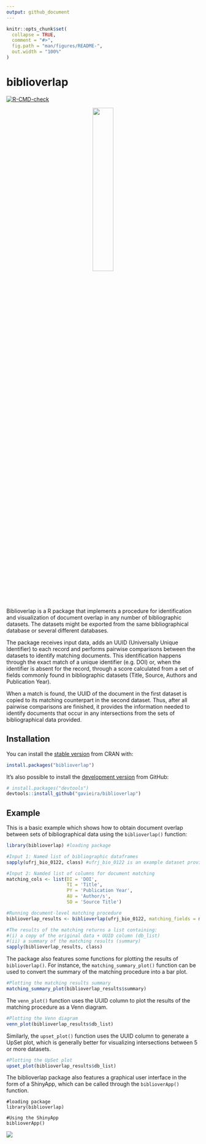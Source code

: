 ```yaml
---
output: github_document
---
```


<!-- README.md is generated from README.Rmd. Please edit that file -->

```r
knitr::opts_chunk$set(
  collapse = TRUE,
  comment = "#>",
  fig.path = "man/figures/README-",
  out.width = "100%"
)
```

# biblioverlap

<!-- badges: start -->
[![R-CMD-check](https://github.com/gavieira/biblioverlap/actions/workflows/R-CMD-check.yaml/badge.svg)](https://github.com/gavieira/biblioverlap/actions/workflows/R-CMD-check.yaml)
<!-- badges: end -->


<p align="center" width="100%">
    <img width="33%" src="inst/biblioverApp/www/biblioverlap_sticker.png">
</p>


Biblioverlap is a R package that implements a procedure for identification and visualization of document overlap in any number of bibliographic datasets. The datasets might be exported from the same bibliographical database or several different databases.

The package receives input data, adds an UUID (Universally Unique Identifier) to each record and performs pairwise comparisons between the datasets to identify matching documents. This identification happens through the exact match of a unique identifier (e.g. DOI) or, when the identifier is absent for the record, through a score calculated from a set of fields commonly found in bibliographic datasets (Title, Source, Authors and Publication Year).

When a match is found, the UUID of the document in the first dataset is copied to its matching counterpart in the second dataset. Thus, after all pairwise comparisons are finished, it provides the information needed to identify documents that occur in any intersections from the sets of bibliographical data provided.

## Installation

You can install the [stable version](https://cran.r-project.org/package=biblioverlap) from CRAN with:

``` r
install.packages("biblioverlap")
```

It's also possible to install the [development version](https://github.com/gavieira/biblioverlap) from GitHub:

``` r
# install.packages("devtools")
devtools::install_github("gavieira/biblioverlap")
```

## Example

This is a basic example which shows how to obtain document overlap between sets of bibliographical data using the `biblioverlap()` function:

```r
library(biblioverlap) #loading package

#Input 1: Named list of bibliographic dataframes
sapply(ufrj_bio_0122, class) #ufrj_bio_0122 is an example dataset provided by the package

#Input 2: Namded list of columns for document matching 
matching_cols <- list(DI = 'DOI',
                      TI = 'Title',
                      PY = 'Publication Year',
                      AU = 'Author/s',
                      SO = 'Source Title')

#Running document-level matching procedure
biblioverlap_results <- biblioverlap(ufrj_bio_0122, matching_fields = matching_cols)

#The results of the matching returns a list containing:
#(i) a copy of the original data + UUID column (db_list)
#(ii) a summary of the matching results (summary)
sapply(biblioverlap_results, class)
```

The package also features some functions for plotting the results of `biblioverlap()`. For instance, the `matching_summary_plot()` function can be used to convert the summary of the matching procedure into a bar plot.

```r
#Plotting the matching results summary
matching_summary_plot(biblioverlap_results$summary)
```

The `venn_plot()` function uses the UUID column to plot the results of the matching procedure as a Venn diagram. 

```r
#Plotting the Venn diagram
venn_plot(biblioverlap_results$db_list)
```

Similarly, the `upset_plot()` function uses the UUID column to generate a UpSet plot, which is generally better for visualizing intersections between 5 or more datasets.

```r
#Plotting the UpSet plot
upset_plot(biblioverlap_results$db_list)

```

The biblioverlap package also features a graphical user interface in the form of a ShinyApp, which can be called through the `biblioverApp()` function.

```
#loading package
library(biblioverlap)

#Using the ShinyApp
biblioverApp()
```

![](man/figures/README-shinyapp-screenshot.png)
